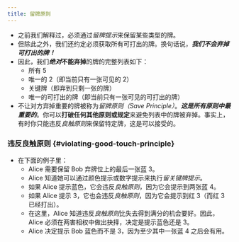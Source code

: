 ```yaml
---
title: 留牌原则
---
```



<BeginnersGuideProgress id="save-principle" />

- 之前我们解释过，必须通过*留牌提示*来保留某些类型的牌。
- 但除此之外，我们还约定必须获取所有可打出的牌。换句话说，<Em>**我们不会弃掉可打出的牌！**</Em>
- 因此，我们<strong><Em>绝对</Em>不能弃掉</strong>的牌的完整列表如下：
  - 所有 5
  - 唯一的 2（即当前只有一张可见的 2）
  - 关键牌（即弃到只剩一张的牌）
  - 唯一的可打出的牌（即当前只有一张可见的可打出的牌）
- 不让对方弃掉重要的牌被称为*留牌原则（Save Principle）*。<Em>**这是所有原则中最重要的**</Em>。你可以**打破任何其他原则或规定**来避免列表中的牌被弃掉。事实上，有时你只能违反*良触原则*来保留特定牌，这是可以接受的。

### 违反良触原则 \{#violating-good-touch-principle\}

- 在下面的例子里：
  - Alice 需要保留 Bob 弃牌位上的最后一张蓝 3。
  - Alice 知道她可以通过颜色提示或数字提示来执行*留关键牌提示*。
  - 如果 Alice 提示蓝色，它会违反*良触原则*，因为它会提示到两张蓝 4。
  - 如果 Alice 提示 3，它也会违反*良触原则*，因为它会提示到红 3（而红 3 已经打出）。
  - 在这里，Alice 知道违反*良触原则*比失去得到满分的机会要好。因此，Alice 必须在两害相权中做出抉择，决定是提示蓝色还是 3。
  - Alice 决定提示 Bob 蓝色而不是 3，因为至少其中一张蓝 4 之后会有用。

<SavePrinciple />
